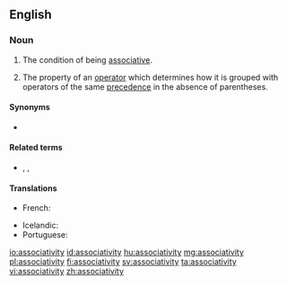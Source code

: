 ==English==

===Noun===
{{wikipedia}}
{{en-noun|associativities}}

# {{lb|en|algebra}} The condition of being [[associative]].
# {{lb|en|programming}} The property of an [[operator]] which determines how it is grouped with operators of the same [[precedence]] in the absence of parentheses.

====Synonyms====
* {{sense|in programming}} {{l|en|fixity}}

====Related terms====
* {{l|en|left-associative}}, {{l|en|right-associative}}, {{l|en|non-associative}}

====Translations====
{{trans-top|condition of being associative}}
* French: {{t+|fr|associativité|f}}
{{trans-mid}}
* Icelandic: {{t|is|tengni|f}}
* Portuguese: {{t+|pt|associatividade|f}}
{{trans-bottom}}

[[io:associativity]]
[[id:associativity]]
[[hu:associativity]]
[[mg:associativity]]
[[pl:associativity]]
[[fi:associativity]]
[[sv:associativity]]
[[ta:associativity]]
[[vi:associativity]]
[[zh:associativity]]